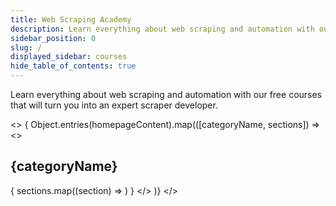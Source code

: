 ```yaml
---
title: Web Scraping Academy
description: Learn everything about web scraping and automation with our free courses that will turn you into an expert scraper developer.
sidebar_position: 0
slug: /
displayed_sidebar: courses
hide_table_of_contents: true
---
```


Learn everything about web scraping and automation with our free courses that will turn you into an expert scraper developer.

<>
{
    Object.entries(homepageContent).map(([categoryName, sections]) =>
        <>
            <h2>{categoryName}</h2>
            <CardGrid>
                {
                    sections.map((section) =>
                    <Card
                        title={section.title}
                        desc={section.description}
                        imageUrl={section.imageUrl}
                        to={section.link}
                    />)
                }
            </CardGrid>
        </>
    )}
</>

<!-- The homepage menu card items are in the homepage_content.json file.

    Each item has its own JSON object, in which "cardItem" is the title and "href" is the link. If the link leads to outside the Apify Docs site, add the `"isExternalLink" : true` property. For local links, just use the article's path. E.g. `"/tutorials/apify-scrapers/web-scraper"`.

    In the title (cardItem), do not just give the article's name. Phrase the title in a way that answers a question or fulfills a goal the user might have.

    For example:
    {
        "cardItem": "How to run an Actor",
        "href": "https://www.youtube.com/watch?v=BsidLZKdYWQ",
        "isExternalLink": true
    },

    Note:
    In JSON, all entries except booleans (true/false) and numbers need to be in double quote marks ("").

    Check the README for more information.
-->
